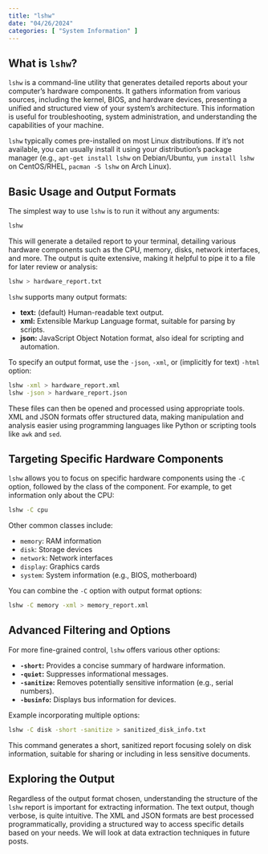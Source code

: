 ```yaml
---
title: "lshw"
date: "04/26/2024"
categories: [ "System Information" ]
---
```

## What is `lshw`?

`lshw` is a command-line utility that generates detailed reports about your computer's hardware components. It gathers information from various sources, including the kernel, BIOS, and hardware devices, presenting a unified and structured view of your system's architecture. This information is useful for troubleshooting, system administration, and understanding the capabilities of your machine.

`lshw` typically comes pre-installed on most Linux distributions. If it's not available, you can usually install it using your distribution's package manager (e.g., `apt-get install lshw` on Debian/Ubuntu, `yum install lshw` on CentOS/RHEL, `pacman -S lshw` on Arch Linux).


##  Basic Usage and Output Formats

The simplest way to use `lshw` is to run it without any arguments:

```bash
lshw
```

This will generate a detailed report to your terminal, detailing various hardware components such as the CPU, memory, disks, network interfaces, and more.  The output is quite extensive, making it helpful to pipe it to a file for later review or analysis:

```bash
lshw > hardware_report.txt
```


`lshw` supports many output formats:

* **text:** (default) Human-readable text output.
* **xml:** Extensible Markup Language format, suitable for parsing by scripts.
* **json:** JavaScript Object Notation format, also ideal for scripting and automation.


To specify an output format, use the `-json`, `-xml`, or (implicitly for text) `-html` option:

```bash
lshw -xml > hardware_report.xml
lshw -json > hardware_report.json
```

These files can then be opened and processed using appropriate tools. XML and JSON formats offer structured data, making manipulation and analysis easier using programming languages like Python or scripting tools like `awk` and `sed`.


##  Targeting Specific Hardware Components

`lshw` allows you to focus on specific hardware components using the `-C` option, followed by the class of the component.  For example, to get information only about the CPU:

```bash
lshw -C cpu
```

Other common classes include:

* `memory`: RAM information
* `disk`: Storage devices
* `network`: Network interfaces
* `display`: Graphics cards
* `system`: System information (e.g., BIOS, motherboard)


You can combine the `-C` option with output format options:


```bash
lshw -C memory -xml > memory_report.xml
```


## Advanced Filtering and Options

For more fine-grained control, `lshw` offers various other options:

* **`-short`:** Provides a concise summary of hardware information.
* **`-quiet`:** Suppresses informational messages.
* **`-sanitize`:** Removes potentially sensitive information (e.g., serial numbers).
* **`-businfo`:** Displays bus information for devices.


Example incorporating multiple options:

```bash
lshw -C disk -short -sanitize > sanitized_disk_info.txt
```

This command generates a short, sanitized report focusing solely on disk information, suitable for sharing or including in less sensitive documents.


##  Exploring the Output

Regardless of the output format chosen, understanding the structure of the `lshw` report is important for extracting information.  The text output, though verbose, is quite intuitive.  The XML and JSON formats are best processed programmatically, providing a structured way to access specific details based on your needs.  We will look at data extraction techniques in future posts.

